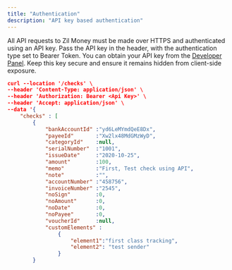 ```yaml
---
title: "Authentication"
description: "API key based authentication"
---
```


All API requests to Zil Money must be made over HTTPS and authenticated using an API key. Pass the API key in the header, with the authentication type set to Bearer Token. You can obtain your API key from the [Developer Panel](https://sandbox.onlinecheckwriter.com/manage/developer/index). Keep this key secure and ensure it remains hidden from client-side exposure.

```json Example
curl --location '/checks' \
--header 'Content-Type: application/json' \
--header 'Authorization: Bearer <Api Key>' \
--header 'Accept: application/json' \
--data '{
    "checks" : [
        {
            "bankAccountId" :"yd6LeMYmdQeE8Dx",
            "payeeId"       :"Xw2lx48MdGMzWyD",
            "categoryId"    :null,
            "serialNumber"  :"1001",
            "issueDate"     :"2020-10-25",
            "amount"        :100,
            "memo"          :"First, Test check using API",
            "note"          :"",
            "accountNumber" :"458756",
            "invoiceNumber" :"2545",
            "noSign"        :0,
            "noAmount"      :0,
            "noDate"        :0,
            "noPayee"       :0,
            "voucherId"     :null,
            "customElements" :
                {
                    "element1":"first class tracking",
                    "element2": "test sender"
                }
        }

```